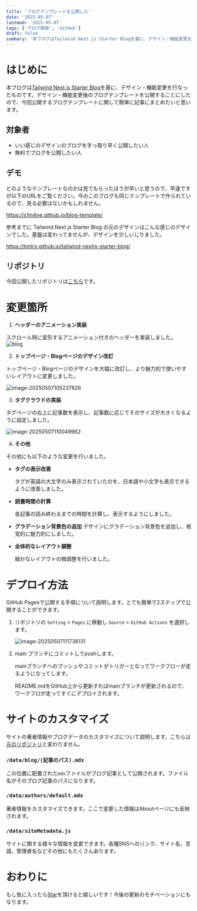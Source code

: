 ```yaml
---
title: 'ブログテンプレートを公開した'
date: '2025-05-07'
lastmod: '2025-05-07'
tags: ['ブログ開発', 'GitHub']
draft: false
summary: '本ブログはTailwind Next.js Starter Blogを基に、デザイン・機能変更を行なったものです。デザイン・機能変更後のブログテンプレートを公開することにしたので、今回公開するブログテンプレートに関して簡単に記事にまとめたいと思います。'
---
```


はじめに
===

本ブログは[Tailwind Next.js Starter Blog](https://github.com/timlrx/tailwind-nextjs-starter-blog)を基に、デザイン・機能変更を行なったものです。デザイン・機能変更後のブログテンプレートを公開することにしたので、今回公開するブログテンプレートに関して簡単に記事にまとめたいと思います。

対象者
---

- いい感じのデザインのブログを手っ取り早く公開したい人
- 無料でブログを公開したい人

デモ
---

どのようなテンプレートなのかは見てもらったほうが早いと思うので、早速ですが以下のURLをご覧ください。今のこのブログも同じテンプレートで作られているので、見る必要はないかもしれません。

https://s1m4ne.github.io/blog-template/

参考までに Tailwind Next.js Starter Blog の元のデザインはこんな感じのデザインでした。基盤は変わってませんが、デザインを少しいじりました。

https://timlrx.github.io/tailwind-nextjs-starter-blog/

リポジトリ
---

今回公開したリポジトリは[こちら](https://github.com/s1m4ne/blog-template)です。

変更箇所
===

1. **ヘッダーのアニメーション実装**

スクロール時に変形するアニメーション付きのヘッダーを実装しました。![blog](/static/images/blog-20250507113838-b95c9612.gif)



2. **トップページ・Blogページのデザイン改訂**

トップページ・Blogページのデザインを大幅に改訂し、より魅力的で使いやすいレイアウトに変更しました。

![image-20250507105237826](/static/images/image-20250507105237826-20250507113838-ab9d6707.png)



3. **タグクラウドの実装**

タグページの右上に記事数を表示し、記事数に応じてそのサイズが大きくなるように設定しました。

![image-20250507110049962](/static/images/image-20250507110049962-20250507113838-264c8b41.png)



4. **その他**

その他にも以下のような変更を行いました。

- **タグの表示改善**

  タグが英語の大文字のみ表示されていたのを、日本語や小文字も表示できるように改善しました。

- **読書時間の計算**

  各記事の読み終わるまでの時間を計算し、表示するようにしました。

- **グラデーション背景色の追加**
  デザインにグラデーション背景色を追加し、視覚的に魅力的にしました。

- **全体的なレイアウト調整**

  細かなレイアウトの微調整を行いました。

デプロイ方法
===

GitHub Pagesで公開する手順について説明します。とても簡単で2ステップで公開することができます。

1. リポジトリの `Setting` > `Pages` に移動し  `Source` > `GitHub Actions` を選択します。

   ![image-20250507111738131](/static/images/image-20250507111738131-20250507113838-04d7600b.png)

2. main ブランチにコミットしてpushします。

   mainブランチへのプッシュやコミットがトリガーとなってワークフローが走るようになってします。

   README.mdをGitHub上から更新すればmainブランチが更新されるので、ワークフロが走ってすぐにデプロイされます。

サイトのカスタマイズ
===

サイトの著者情報やブログデータのカスタマイズについて説明します。こちらは[元のリポジトリ](https://github.com/timlrx/tailwind-nextjs-starter-blog)と変わりません。

### `/data/blog/(記事のパス).mdx`

この位置に配置された`mdx`ファイルがブログ記事として公開されます。ファイル名がそのブログ記事のパスになります。

### `/data/authors/default.mdx`

著者情報をカスタマイズできます。ここで変更した情報はAboutページにも反映されます。

### `/data/siteMetadata.js`

サイトに関する様々な情報を変更できます。各種SNSへのリンク、サイト名、言語、管理者名などその他にもたくさんあります。

おわりに
===

もし気に入ったら[Star](https://github.com/s1m4ne/blog-template)を頂けると嬉しいです！今後の更新のモチベーションにもなります。


